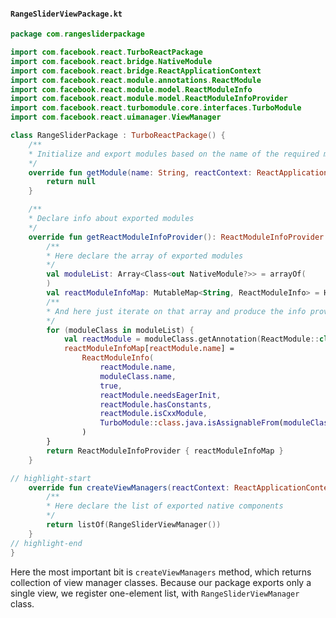 #### `RangeSliderViewPackage.kt`

```kotlin title="android/src/main/java/com/rangesliderpackage/RangeSliderViewPackage.kt"
package com.rangesliderpackage

import com.facebook.react.TurboReactPackage
import com.facebook.react.bridge.NativeModule
import com.facebook.react.bridge.ReactApplicationContext
import com.facebook.react.module.annotations.ReactModule
import com.facebook.react.module.model.ReactModuleInfo
import com.facebook.react.module.model.ReactModuleInfoProvider
import com.facebook.react.turbomodule.core.interfaces.TurboModule
import com.facebook.react.uimanager.ViewManager

class RangeSliderPackage : TurboReactPackage() {
    /**
    * Initialize and export modules based on the name of the required module
    */
    override fun getModule(name: String, reactContext: ReactApplicationContext): NativeModule? {
        return null
    }

    /**
    * Declare info about exported modules
    */
    override fun getReactModuleInfoProvider(): ReactModuleInfoProvider {
        /**
        * Here declare the array of exported modules
        */
        val moduleList: Array<Class<out NativeModule?>> = arrayOf(
        )
        val reactModuleInfoMap: MutableMap<String, ReactModuleInfo> = HashMap()
        /**
        * And here just iterate on that array and produce the info provider instance
        */
        for (moduleClass in moduleList) {
            val reactModule = moduleClass.getAnnotation(ReactModule::class.java) ?: continue
            reactModuleInfoMap[reactModule.name] =
                ReactModuleInfo(
                    reactModule.name,
                    moduleClass.name,
                    true,
                    reactModule.needsEagerInit,
                    reactModule.hasConstants,
                    reactModule.isCxxModule,
                    TurboModule::class.java.isAssignableFrom(moduleClass)
                )
        }
        return ReactModuleInfoProvider { reactModuleInfoMap }
    }

// highlight-start
    override fun createViewManagers(reactContext: ReactApplicationContext): List<ViewManager<*, *>> {
        /**
        * Here declare the list of exported native components
        */
        return listOf(RangeSliderViewManager())
    }
// highlight-end
}
```

Here the most important bit is `createViewManagers` method, which returns collection of view manager classes.
Because our package exports only a single view, we register one-element list, with `RangeSliderViewManager` class.
